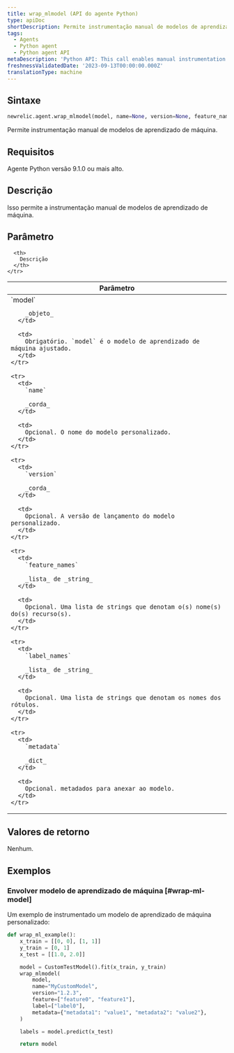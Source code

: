 ```yaml
---
title: wrap_mlmodel (API do agente Python)
type: apiDoc
shortDescription: Permite instrumentação manual de modelos de aprendizado de máquina
tags:
  - Agents
  - Python agent
  - Python agent API
metaDescription: 'Python API: This call enables manual instrumentation of machine learning models.'
freshnessValidatedDate: '2023-09-13T00:00:00.000Z'
translationType: machine
---
```


## Sintaxe

```py
newrelic.agent.wrap_mlmodel(model, name=None, version=None, feature_names=None, label_names=None, metadata=None)
```

Permite instrumentação manual de modelos de aprendizado de máquina.

## Requisitos

Agente Python versão 9.1.0 ou mais alto.

## Descrição

Isso permite a instrumentação manual de modelos de aprendizado de máquina.

## Parâmetro

<table>
  <thead>
    <tr>
      <th width="25%">
        Parâmetro
      </th>

      <th>
        Descrição
      </th>
    </tr>
  </thead>

  <tbody>
    <tr>
      <td>
        `model`

        _objeto_
      </td>

      <td>
        Obrigatório. `model` é o modelo de aprendizado de máquina ajustado.
      </td>
    </tr>

    <tr>
      <td>
        `name`

        _corda_
      </td>

      <td>
        Opcional. O nome do modelo personalizado.
      </td>
    </tr>

    <tr>
      <td>
        `version`

        _corda_
      </td>

      <td>
        Opcional. A versão de lançamento do modelo personalizado.
      </td>
    </tr>

    <tr>
      <td>
        `feature_names`

        _lista_ de _string_
      </td>

      <td>
        Opcional. Uma lista de strings que denotam o(s) nome(s) do(s) recurso(s).
      </td>
    </tr>

    <tr>
      <td>
        `label_names`

        _lista_ de _string_
      </td>

      <td>
        Opcional. Uma lista de strings que denotam os nomes dos rótulos.
      </td>
    </tr>

    <tr>
      <td>
        `metadata`

        _dict_
      </td>

      <td>
        Opcional. metadados para anexar ao modelo.
      </td>
    </tr>
  </tbody>
</table>

## Valores de retorno

Nenhum.

## Exemplos

### Envolver modelo de aprendizado de máquina [#wrap-ml-model]

Um exemplo de instrumentado um modelo de aprendizado de máquina personalizado:

```py
def wrap_ml_example():
    x_train = [[0, 0], [1, 1]]
    y_train = [0, 1]
    x_test = [[1.0, 2.0]]

    model = CustomTestModel().fit(x_train, y_train)
    wrap_mlmodel(
        model,
        name="MyCustomModel",
        version="1.2.3",
        feature=["feature0", "feature1"],
        label=["label0"],
        metadata={"metadata1": "value1", "metadata2": "value2"},
    )

    labels = model.predict(x_test)

    return model
```
